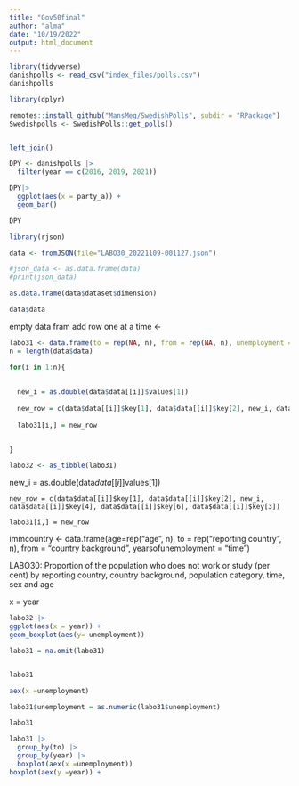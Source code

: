 ```yaml
---
title: "Gov50final"
author: "alma"
date: "10/19/2022"
output: html_document
---
```



``` r

library(tidyverse) 
danishpolls <- read_csv("index_files/polls.csv")
danishpolls

library(dplyr)

remotes::install_github("MansMeg/SwedishPolls", subdir = "RPackage")
Swedishpolls <- SwedishPolls::get_polls()



```

```r
left_join()
```

```r
DPY <- danishpolls |>
  filter(year == c(2016, 2019, 2021)) 

DPY|>
  ggplot(aes(x = party_a)) +
  geom_bar()

DPY
```

```r
library(rjson)
```

```r
data <- fromJSON(file="LABO30_20221109-001127.json")

#json_data <- as.data.frame(data)
#print(json_data)
```
```r
as.data.frame(data$dataset$dimension)
```
```r
data$data
```
empty data fram
add row one at a time <-

```r
labo31 <- data.frame(to = rep(NA, n), from = rep(NA, n), unemployment = rep(NA, n), year = rep(NA, n), y2029 = rep(NA,n), backg = rep(NA, n))
n = length(data$data)

for(i in 1:n){
  
 
  new_i = as.double(data$data[[i]]$values[1])
  
  new_row = c(data$data[[i]]$key[1], data$data[[i]]$key[2], new_i, data$data[[i]]$key[4], data$data[[i]]$key[6], data$data[[i]]$key[3])
  
  labo31[i,] = new_row

    
}

labo32 <- as_tibble(labo31) 
```
new_i = as.double(data$data[[i]]$values[1])
    
    new_row = c(data$data[[i]]$key[1], data$data[[i]]$key[2], new_i, data$data[[i]]$key[4], data$data[[i]]$key[6], data$data[[i]]$key[3])
    
    labo31[i,] = new_row
immcountry <- data.frame(age=rep("age", n), to = rep("reporting country", n), from = "country background", yearsofunemployment = "time")

LABO30: Proportion of the population who does not work or study (per cent) by reporting country, country background, population category, time, sex and age


x = year
```r
labo32 |>
ggplot(aes(x = year)) +
geom_boxplot(aes(y= unemployment))

```
```r

labo31 = na.omit(labo31)


labo31
```
```r
aex(x =unemployment)
```


```r
labo31$unemployment = as.numeric(labo31$unemployment)

labo31
```
```r
labo31 |>
  group_by(to) |>
  group_by(year) |>
  boxplot(aex(x =unemployment))
boxplot(aex(y =year)) +
  
```

